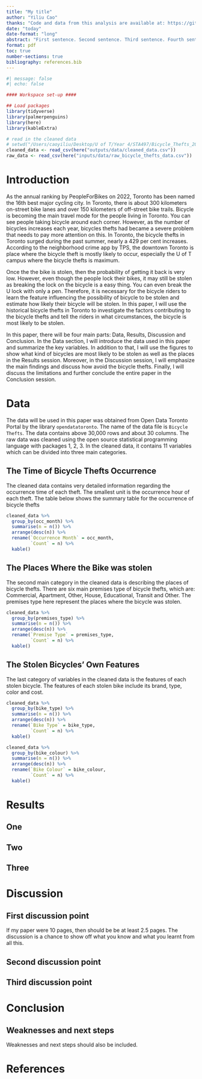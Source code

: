 ```yaml
---
title: "My title"
author: "Yiliu Cao"
thanks: "Code and data from this analysis are available at: https://github.com/yiliuc/Bicycle_Thefts_2023.git"
date: "today"
date-format: "long"
abstract: "First sentence. Second sentence. Third sentence. Fourth sentence."
format: pdf
toc: true
number-sections: true
bibliography: references.bib
---
```


```r
#| message: false
#| echo: false

#### Workspace set-up ####

## Load packages
library(tidyverse)
library(palmerpenguins)
library(here)
library(kableExtra)

# read in the cleaned data
# setwd("/Users/caoyiliu/Desktop/U of T/Year 4/STA497/Bicycle_Thefts_2023")
cleaned_data <- read_csv(here("outputs/data/cleaned_data.csv"))
raw_data <- read_csv(here("inputs/data/raw_bicycle_thefts_data.csv"))
```


# Introduction

As the annual ranking by PeopleForBikes on 2022, Toronto has been named the 16th best major cycling city. In Toronto, there is about 300 kilometers on-street bike lanes and over 150 kilometers of off-street bike trails. Bicycle is becoming the main travel mode for the people living in Toronto. You can see people taking bicycle around each corner. However, as the number of bicycles increases each year, bicycles thefts had became a severe problem that needs to pay more attention on this. In Toronto, the bicycle thefts in Toronto surged during the past summer, nearly a 429 per cent increases. According to the neighborhood crime app by TPS, the downtown Toronto is place where the bicycle theft is mostly likely to occur, especially the U of T campus where the bicycle thefts is maximum. 

Once the the bike is stolen, then the probability of getting it back is very low. However, even though the people lock their bikes, it may still be stolen as breaking the lock on the bicycle is a easy thing. You can even break the U lock with only a pen. Therefore, it is necessary for the bicycle riders to learn the feature influencing the possibility of bicycle to be stolen and estimate how likely their bicycle will be stolen. In this paper, I will use the historical bicycle thefts in Toronto to investigate the factors contributing to the bicycle thefts and tell the riders in what circumstances, the bicycle is most likely to be stolen.

In this paper, there will be four main parts: Data, Results, Discussion and Conclusion. In the Data section, I will introduce the data used in this paper and summarize the key variables. In addition to that, I will use the figures to show what kind of bicycles are most likely to be stolen as well as the places in the Results session. Moreover, in the Discussion session, I will emphasize the main findings and discuss how avoid the bicycle thefts. Finally, I will discuss the limitations and further conclude the entire paper in the Conclusion session.


# Data {#sec-data}
The data will be used in this paper was obtained from Open Data Toronto Portal by the library `opendatatoronto`. The name of the data file is `Bicycle Thefts`. The data contains above 30,000 rows and about 30 columns. The raw data was cleaned using the open source statistical programming language with packages 1, 2, 3. In the cleaned data, it contains 11 variables which can be divided into three main categories.

## The Time of Bicycle Thefts Occurrence
The cleaned data contains very detailed information regarding the occurrence time of each theft. The smallest unit is the occurrence hour of each theft. The table below shows the summary table for the occurrence of bicycle thefts

```r
cleaned_data %>% 
  group_by(occ_month) %>% 
  summarise(n = n()) %>% 
  arrange(desc(n)) %>% 
  rename(`Occurrence Month` = occ_month,
         `Count` = n) %>% 
  kable()
```


## The Places Where the Bike was stolen
The second main category in the cleaned data is describing the places of bicycle thefts. There are six main premises type of bicycle thefts, which are: Commercial, Apartment, Other, House, Educational, Transit and Other. The premises type here represent the places where the bicycle was stolen.

```r
cleaned_data %>% 
  group_by(premises_type) %>% 
  summarise(n = n()) %>% 
  arrange(desc(n)) %>% 
  rename(`Premise Type` = premises_type,
         `Count` = n) %>% 
  kable()
```


## The Stolen Bicycles' Own Features
The last category of variables in the cleaned data is the features of each stolen bicycle. The features of each stolen bike include its brand, type, color and cost.

```r
cleaned_data %>% 
  group_by(bike_type) %>% 
  summarise(n = n()) %>% 
  arrange(desc(n)) %>% 
  rename(`Bike Type` = bike_type,
         `Count` = n) %>% 
  kable()
```

```r
cleaned_data %>% 
  group_by(bike_colour) %>% 
  summarise(n = n()) %>% 
  arrange(desc(n)) %>% 
  rename(`Bike Colour` = bike_colour,
         `Count` = n) %>% 
  kable()
```


# Results

## One

## Two

## Three




# Discussion

## First discussion point {#sec-first-point}

If my paper were 10 pages, then should be be at least 2.5 pages. The discussion is a chance to show off what you know and what you learnt from all this. 

## Second discussion point

## Third discussion point

# Conclusion

## Weaknesses and next steps

Weaknesses and next steps should also be included.

\newpage


\newpage


# References


